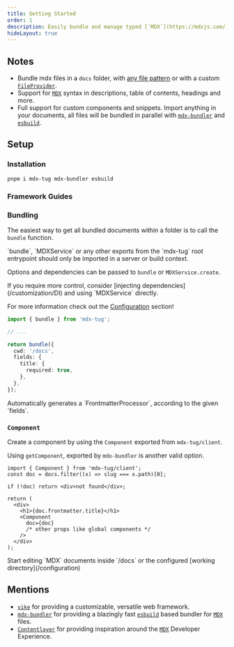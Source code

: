 ```yaml
---
title: Getting Started
order: 1
description: Easily bundle and manage typed [`MDX`](https://mdxjs.com/) files.
hideLayout: true
---
```


## Notes

- Bundle mdx files in a `docs` folder, with [any file pattern](/configuration#options) or with a custom [`FileProvider`](/customization/DI/fileProvider).
- Support for [`MDX`](https://mdxjs.com/) syntax in descriptions, table of contents, headings and more.
- Full support for custom components and snippets. Import anything in your documents, all files will be bundled in parallel with [`mdx-bundler`](https://github.com/kentcdodds/mdx-bundler) and [`esbuild`](https://esbuild.github.io/).

## Setup

### Installation

```
pnpm i mdx-tug mdx-bundler esbuild
```

### Framework Guides

<Examples />

### Bundling

The easiest way to get all bundled documents within a folder is to call the `bundle` function.

<Warning>
  `bundle`, `MDXService` or any other exports from the `mdx-tug` root entrypoint
  should only be imported in a server or build context.
</Warning>

Options and dependencies can be passed to `bundle` or `MDXService.create`.

<Info>
  If you require more control, consider [injecting
  dependencies](/customization/DI) and using `MDXService` directly.

For more information check out the [Configuration](/configuration) section!

</Info>

```ts {1,7-10} showLineNumbers
import { bundle } from 'mdx-tug';

// ...

return bundle({
  cwd: '/docs',
  fields: {
    title: {
      required: true,
    },
  },
});
```

<Success>
  Automatically generates a `FrontmatterProcessor`, according to the given
  `fields`.
</Success>

### `Component`

Create a component by using the `Component` exported from `mdx-tug/client`.

<Info>

Using `getComponent`, exported by `mdx-bundler` is another valid option.

</Info>

```tsx {1,12} showLineNumbers
import { Component } from 'mdx-tug/client';
const doc = docs.filter((x) => slug === x.path)[0];

if (!doc) return <div>not found</div>;

return (
  <div>
    <h1>{doc.frontmatter.title}</h1>
    <Component
      doc={doc}
      /* other props like global components */
    />
  </div>
);
```

<Success>
  Start editing `MDX` documents inside `/docs` or the configured [working
  directory](/configuration)
</Success>

## Mentions

- [`vike`](https://vike.dev/) for providing a customizable, versatile web framework.
- [`mdx-bundler`](https://github.com/kentcdodds/mdx-bundler) for providing a blazingly fast [`esbuild`](https://esbuild.github.io/mdx-bundler) based bundler for [`MDX`](https://mdxjs.com/) files.
- [`Contentlayer`](https://contentlayer.dev/) for providing inspiration around the [`MDX`](https://mdxjs.com/) Developer Experience.
